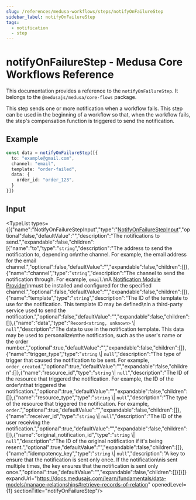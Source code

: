 ```yaml
---
slug: /references/medusa-workflows/steps/notifyOnFailureStep
sidebar_label: notifyOnFailureStep
tags:
  - notification
  - step
---
```



# notifyOnFailureStep - Medusa Core Workflows Reference

This documentation provides a reference to the `notifyOnFailureStep`. It belongs to the `@medusajs/medusa/core-flows` package.

This step sends one or more notification when a workflow fails. This
step can be used in the beginning of a workflow so that, when the workflow fails,
the step's compensation function is triggered to send the notification.

## Example

```ts
const data = notifyOnFailureStep([{
  to: "example@gmail.com",
  channel: "email",
  template: "order-failed",
  data: {
    order_id: "order_123",
  }
}])
```

## Input

<TypeList types={[{"name":"NotifyOnFailureStepInput","type":"[NotifyOnFailureStepInput](../../../../types/core_flows.NotifyOnFailureStepInput/page.mdx)","optional":false,"defaultValue":"","description":"The notifications to send.","expandable":false,"children":[{"name":"to","type":"`string`","description":"The address to send the notification to, depending on\nthe channel. For example, the email address for the email channel.","optional":false,"defaultValue":"","expandable":false,"children":[]},{"name":"channel","type":"`string`","description":"The channel to send the notification through. For example, `email`.\nA [Notification Module Provider](https://docs.medusajs.com/resources/architectural-modules/notification)\nmust be installed and configured for the specified channel.","optional":false,"defaultValue":"","expandable":false,"children":[]},{"name":"template","type":"`string`","description":"The ID of the template to use for the notification. This template ID may be defined\nin a third-party service used to send the notification.","optional":false,"defaultValue":"","expandable":false,"children":[]},{"name":"data","type":"`Record<string, unknown>` \\| `null`","description":"The data to use in the notification template. This data may be used to personalize\nthe notification, such as the user's name or the order number.","optional":true,"defaultValue":"","expandable":false,"children":[]},{"name":"trigger_type","type":"`string` \\| `null`","description":"The type of trigger that caused the notification to be sent. For example, `order_created`.","optional":true,"defaultValue":"","expandable":false,"children":[]},{"name":"resource_id","type":"`string` \\| `null`","description":"The ID of the resource that triggered the notification. For example, the ID of the order\nthat triggered the notification.","optional":true,"defaultValue":"","expandable":false,"children":[]},{"name":"resource_type","type":"`string` \\| `null`","description":"The type of the resource that triggered the notification. For example, `order`.","optional":true,"defaultValue":"","expandable":false,"children":[]},{"name":"receiver_id","type":"`string` \\| `null`","description":"The ID of the user receiving the notification.","optional":true,"defaultValue":"","expandable":false,"children":[]},{"name":"original_notification_id","type":"`string` \\| `null`","description":"The ID of the original notification if it's being resent.","optional":true,"defaultValue":"","expandable":false,"children":[]},{"name":"idempotency_key","type":"`string` \\| `null`","description":"A key to ensure that the notification is sent only once. If the notification\nis sent multiple times, the key ensures that the notification is sent only once.","optional":true,"defaultValue":"","expandable":false,"children":[]}]}]} expandUrl="https://docs.medusajs.com/learn/fundamentals/data-models/manage-relationships#retrieve-records-of-relation" openedLevel={1} sectionTitle="notifyOnFailureStep"/>
